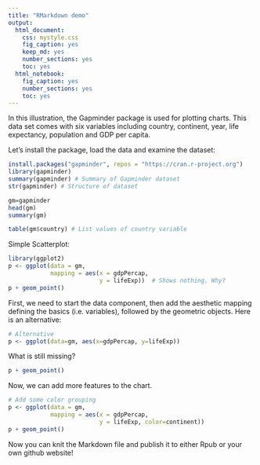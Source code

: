 ---
title: "RMarkdown demo"
output: 
  html_document: 
    css: mystyle.css
    fig_caption: yes
    keep_md: yes
    number_sections: yes
    toc: yes
  html_notebook: 
    fig_caption: yes
    number_sections: yes
    toc: yes
---

In this illustration, the Gapminder package is used for plotting charts.  This data set comes with six variables including country, continent, year, life expectancy, population and GDP per capita. 

Let's install the package, load the data and examine the dataset:
```{r error=FALSE, message=FALSE,  results='hide'}
install.packages("gapminder", repos = "https://cran.r-project.org")
library(gapminder)
summary(gapminder) # Summary of Gapminder dataset
str(gapminder) # Structure of dataset

gm=gapminder
head(gm)
summary(gm)
```
```{r echo=FALSE, results='hide'}
table(gm$country) # List values of country variable 

```


Simple Scatterplot:

```{r}
library(ggplot2)
p <- ggplot(data = gm,
            mapping = aes(x = gdpPercap,
                          y = lifeExp))  # Shows nothing. Why?
p + geom_point()

```

First, we need to start the data component, then add the aesthetic mapping defining the basics (i.e. variables), followed by the geometric objects.  Here is an alternative: 

```{r}
# Alternative
p <- ggplot(data=gm, aes(x=gdpPercap, y=lifeExp))
```

What is still missing?

```{r}
p + geom_point()
```

Now, we can add more features to the chart.

```{r}
# Add some color grouping
p <- ggplot(data = gm,
            mapping = aes(x = gdpPercap,
                          y = lifeExp, color=continent))
p + geom_point()

```
Now you can knit the Markdown file and publish it to either Rpub or your own github website!